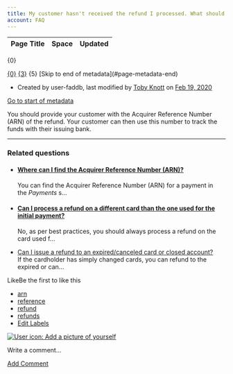 ```yaml
---
title: My customer hasn't received the refund I processed. What should I do?
account: FAQ 
---
```


<table class="aui"> <thead> <tr class="header"> <th class="search-result-title">Page Title</th> <th class="search-result-space">Space</th> <th class="search-result-date">Updated</th> </tr> </thead> </table> <p class="search-result-count">{0}</p> <tr class="search-result"> <td class="search-result-title"><a href="{1}" class="content-type-{2}"><span>{0}</span></a></td> <td class="search-result-space"><a class="space" href="/display/{4}/" title="{3}">{3}</a></td> <td class="search-result-date"><span class="date" title="{6}">{5}</span></td> </tr> [Skip to end of metadata](#page-metadata-end)

*   Created by user-faddb, last modified by [Toby Knott](    /display/~toby.knott
    ) on [Feb 19, 2020](/pages/diffpagesbyversion.action?pageId=721081&selectedPageVersions=3&selectedPageVersions=4 "Show changes")

[Go to start of metadata](#page-metadata-start)

You should provide your customer with the Acquirer Reference Number (ARN) of the refund. Your customer can then use this number to track the funds with their issuing bank.

* * *

### Related questions

*   #### [Where can I find the Acquirer Reference Number (ARN)?](/pages/viewpage.action?pageId=721090)
    
    You can find the Acquirer Reference Number (ARN) for a payment in the _Payments_ s...
    
*   #### [Can I process a refund on a different card than the one used for the initial payment?](/pages/viewpage.action?pageId=721084)
    
    No, as per best practices, you should always process a refund on the card used f...
*   [Can I issue a refund to an expired/canceled card or closed account?](/pages/viewpage.action?pageId=721110)  
    If the cardholder has simply changed cards, you can refund to the expired or can...

LikeBe the first to like this

*   [arn](/label/FAQ/arn)
*   [reference](/label/FAQ/reference)
*   [refund](/label/FAQ/refund)
*   [refunds](/label/FAQ/refunds)
*   [Edit Labels](# "Edit Labels (Type 'l')")

[![User icon: Add a picture of yourself](/s/en_GB/7901/abf7b35644d5a5d1d7e4b0969a83e8eb2b569fb5/_/images/icons/profilepics/add_profile_pic.svg)](/users/profile/editmyprofilepicture.action)

Write a comment…

[Add Comment](/pages/viewpage.action?pageId=721081&showComments=true&showCommentArea=true#addcomment)
